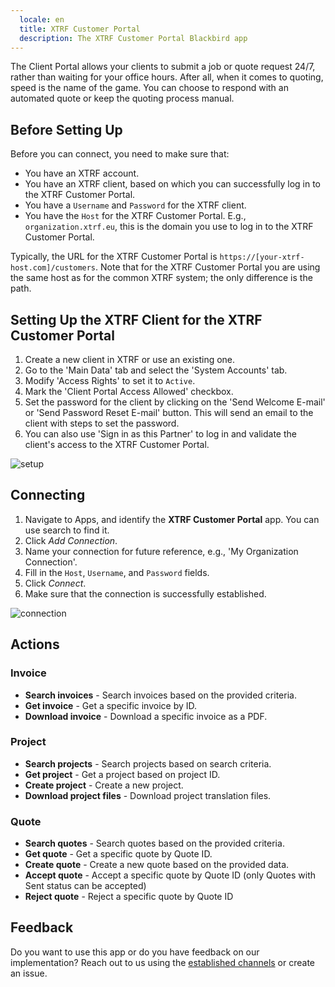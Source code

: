 ```yaml
---
  locale: en
  title: XTRF Customer Portal
  description: The XTRF Customer Portal Blackbird app
---
```


<LinkCard title="View on Github" target="_blank" href="https://github.com/bb-io/XTRF-Customer-portal" icon="github" />

The Client Portal allows your clients to submit a job or quote request 24/7, rather than waiting for your office hours. After all, when it comes to quoting, speed is the name of the game. You can choose to respond with an automated quote or keep the quoting process manual.

## Before Setting Up

Before you can connect, you need to make sure that:

- You have an XTRF account.
- You have an XTRF client, based on which you can successfully log in to the XTRF Customer Portal.
- You have a `Username` and `Password` for the XTRF client.
- You have the `Host` for the XTRF Customer Portal. E.g., `organization.xtrf.eu`, this is the domain you use to log in to the XTRF Customer Portal.

Typically, the URL for the XTRF Customer Portal is `https://[your-xtrf-host.com]/customers`. Note that for the XTRF Customer Portal you are using the same host as for the common XTRF system; the only difference is the path.

## Setting Up the XTRF Client for the XTRF Customer Portal

1. Create a new client in XTRF or use an existing one.
2. Go to the 'Main Data' tab and select the 'System Accounts' tab.
3. Modify 'Access Rights' to set it to `Active`.
4. Mark the 'Client Portal Access Allowed' checkbox.
5. Set the password for the client by clicking on the 'Send Welcome E-mail' or 'Send Password Reset E-mail' button. This will send an email to the client with steps to set the password.
6. You can also use 'Sign in as this Partner' to log in and validate the client's access to the XTRF Customer Portal.

![setup](https://raw.githubusercontent.com/bb-io/XTRF-Customer-portal/main//image/README/setup.png)

## Connecting

1. Navigate to Apps, and identify the **XTRF Customer Portal** app. You can use search to find it.
2. Click _Add Connection_.
3. Name your connection for future reference, e.g., 'My Organization Connection'.
4. Fill in the `Host`, `Username`, and `Password` fields.
5. Click _Connect_.
6. Make sure that the connection is successfully established.

![connection](https://raw.githubusercontent.com/bb-io/XTRF-Customer-portal/main//image/README/connection.png)

## Actions

### Invoice

- **Search invoices** - Search invoices based on the provided criteria.
- **Get invoice** - Get a specific invoice by ID.
- **Download invoice** - Download a specific invoice as a PDF.

### Project

- **Search projects** - Search projects based on search criteria.
- **Get project** - Get a project based on project ID.
- **Create project** - Create a new project.
- **Download project files** - Download project translation files.

### Quote

- **Search quotes** - Search quotes based on the provided criteria.
- **Get quote** - Get a specific quote by Quote ID.
- **Create quote** - Create a new quote based on the provided data.
- **Accept quote** - Accept a specific quote by Quote ID (only Quotes with Sent status can be accepted)
- **Reject quote** - Reject a specific quote by Quote ID

## Feedback

Do you want to use this app or do you have feedback on our implementation? Reach out to us using the [established channels](https://www.blackbird.io/) or create an issue.

